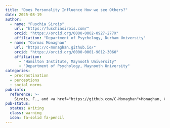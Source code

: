 ```yaml
---
title: "Does Personality Influence How we see Others?"
date: 2025-08-19
author: 
  - name: "Fuschia Sirois"
    url: "https://fuschiasirois.com/"
    orcid: "https://orcid.org/0000-0002-0927-277X"
    affiliation: "Department of Psychology, Durham University"
  - name: "Cormac Monaghan"
    url: "https://c-monaghan.github.io/"
    orcid: "https://orcid.org/0000-0001-9012-3060"
    affiliation:
      - "Hamilton Institute, Maynooth University"
      - "Department of Psychology, Maynooth University"
categories: 
  - procrastination
  - perceptions
  - social norms
pub-info:
  reference: >-
    Sirois, F., and <a href="https://github.com/C-Monaghan">Monaghan, C.</a> Does Personality Influence How we see Others?
pub-status:
  status: Writing
  class: warning
  icon: fa-solid fa-pencil
---
```


